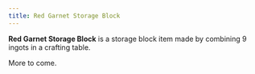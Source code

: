 ```yaml
---
title: Red Garnet Storage Block
---
```


<ItemImage file="red_garnet_storage_block" alt="Red Garnet Storage Block" size="200" />

**Red Garnet Storage Block** is a storage block item made by combining 9 ingots in a crafting table.

More to come.
